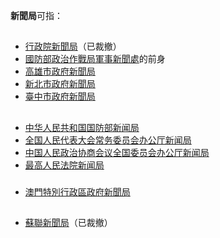'''新聞局'''可指：

== {{ROC}} ==
* [[行政院新聞局|行政院新聞局]]（已裁撤）
* [[國防部政治作戰局|國防部政治作戰局軍事新聞處]]的前身
* [[高雄市政府新聞局|高雄市政府新聞局]]
* [[新北市政府新聞局|新北市政府新聞局]]
* [[臺中市政府新聞局|臺中市政府新聞局]]

== {{PRC}} ==
* [[中华人民共和国国防部新闻局|中华人民共和国国防部新闻局]]
* [[全国人民代表大会常务委员会办公厅新闻局|全国人民代表大会常务委员会办公厅新闻局]]
* [[中国人民政治协商会议全国委员会办公厅新闻局|中国人民政治协商会议全国委员会办公厅新闻局]]
* [[最高人民法院新闻局|最高人民法院新闻局]]

=== {{MSAR}} ===
* [[澳門特別行政區政府新聞局|澳門特別行政區政府新聞局]]

== {{USSR}} ==
* [[蘇聯新聞局|蘇聯新聞局]]（已裁撤）
{{disambig|Cat=三字組織機構消歧義}}